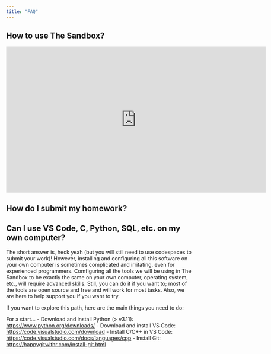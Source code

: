 ```yaml
---
title: "FAQ"
---
```


## How to use The Sandbox?

```{=html}
<iframe width="700" height="394" src="https://www.youtube.com/embed/cAHCMpPJx3k" title="YouTube video player" frameborder="0" allow="accelerometer; autoplay; clipboard-write; encrypted-media; gyroscope; picture-in-picture" allowfullscreen></iframe>
```
## How do I submit my homework?



## Can I use VS Code, C, Python, SQL, etc. on my own computer?

The short answer is, heck yeah (but you will still need to use codespaces to submit your work)! However, installing and configuring all this software on your own computer is sometimes complicated and irritating, even for experienced programmers. Comfiguring all the tools we will be using in The Sandbox to be exactly the same on your own computer, operating system, etc., will require advanced skills. Still, you can do it if you want to; most of the tools are open source and free and will work for most tasks. Also, we are here to help support you if you want to try.

If you want to explore this path, here are the main things you need to do:

For a start...
-   Download and install Python (> v3.11): <https://www.python.org/downloads/>
-   Download and install VS Code: <https://code.visualstudio.com/download>
-   Install C/C++ in VS Code: <https://code.visualstudio.com/docs/languages/cpp>
-   Install Git: <https://happygitwithr.com/install-git.html>

